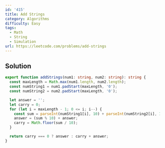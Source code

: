 ```yaml
---
id: '415'
title: Add Strings
category: Algorithms
difficulty: Easy
tags:
  - Math
  - String
  - Simulation
url: https://leetcode.com/problems/add-strings
---
```


## Solution

```typescript filename="solution.ts" copy
export function addStrings(num1: string, num2: string): string {
  const maxLength = Math.max(num1.length, num2.length);
  const numString1 = num1.padStart(maxLength, '0');
  const numString2 = num2.padStart(maxLength, '0');

  let answer = '';
  let carry = 0;
  for (let i = maxLength - 1; 0 <= i; i--) {
    const sum = parseInt(numString1[i], 10) + parseInt(numString2[i], 10) + carry;
    answer = (sum % 10) + answer;
    carry = Math.floor(sum / 10);
  }

  return carry === 0 ? answer : carry + answer;
}
```
